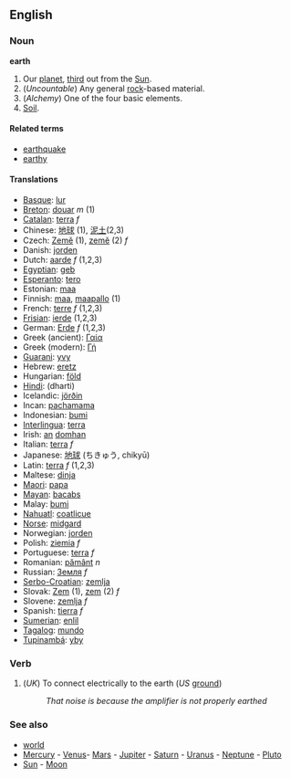 ==English==
===Noun===
'''earth'''

#Our [[planet]], [[third]] out from the [[Sun]].
#(''Uncountable'') Any general [[rock]]-based material.
#(''Alchemy'') One of the four basic elements.
#[[Soil]].

====Related terms====
*[[earthquake]]
*[[earthy]]

====Translations====
*[[Basque]]: [[lur]]
*[[Breton]]: [[douar]] ''m'' (1)
*[[Catalan]]: [[terra]] ''f''
*Chinese: [[地球]] (1), [[泥土]](2,3)
*Czech: [[Země]] (1), [[země]]  (2) ''f''
*Danish: [[jorden]]
*Dutch: [[aarde]] ''f'' (1,2,3)
*[[Egyptian]]: [[geb]]
*[[Esperanto]]: [[tero]]
*Estonian: [[maa]]
*Finnish: [[maa]], [[maapallo]] (1)
*French: [[terre]] ''f'' (1,2,3)
*[[Frisian]]: [[ierde]] (1,2,3)
*German: [[Erde]] ''f'' (1,2,3)
*Greek (ancient): [[Γαία]]
*Greek (modern): [[Γή]]
*[[Guarani]]: [[yvy]]
*Hebrew: [[eretz]]
*Hungarian: [[föld]]
*[[Hindi]]: (dharti)
*Icelandic: [[jörðin]]
*Incan: [[pachamama]]
*Indonesian: [[bumi]]
*[[Interlingua]]: [[terra]]
*Irish: [[an]] [[domhan]]
*Italian: [[terra]] ''f''
*Japanese: [[地球]] (ちきゅう, chikyū)
*Latin: [[terra]] ''f'' (1,2,3)
*Maltese: [[dinja]]
*[[Maori]]: [[papa]]
*[[Mayan]]: [[bacabs]]
*Malay: [[bumi]]
*[[Nahuatl]]: [[coatlicue]]
*[[Norse]]: [[midgard]]
*Norwegian: [[jorden]]
*Polish: [[ziemia]] ''f''
*Portuguese: [[terra]] ''f''
*Romanian: [[pământ]] ''n''
*Russian: [[Земля]] ''f''
*[[Serbo-Croatian]]: [[zemlja]]
*Slovak: [[Zem]] (1), [[zem]] (2) ''f''
*Slovene: [[zemlja]] ''f''
*Spanish: [[tierra]] ''f''
*[[Sumerian]]: [[enlil]]
*[[Tagalog]]: [[mundo]]
*[[Tupinambá]]: [[yby]]

===Verb=== <!-- Please confirm, but I distinctly recall hearing it -->

# (''UK'') To connect electrically to the earth (''US'' [[ground]])
#: ''That noise is because the amplifier is not properly earthed''

===See also===
*[[world]]
*[[Mercury]] - [[Venus]]- [[Mars]] - [[Jupiter]] - [[Saturn]] - [[Uranus]] - [[Neptune]] - [[Pluto]]
*[[Sun]] - [[Moon]]
